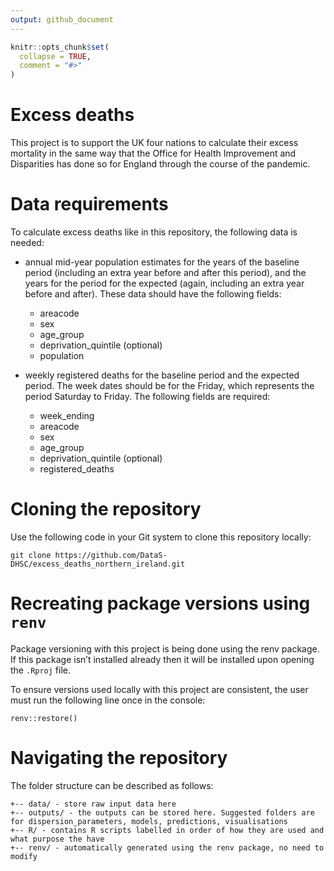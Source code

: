 ```yaml
---
output: github_document
---
```


<!-- README.md is generated from README.Rmd. Please edit that file -->

```r
knitr::opts_chunk$set(
  collapse = TRUE,
  comment = "#>"
)
```

# Excess deaths

This project is to support the UK four nations to calculate their excess mortality in the same way that the Office for Health Improvement and Disparities has done so for England through the course of the pandemic.

# Data requirements

To calculate excess deaths like in this repository, the following data is needed:

* annual mid-year population estimates for the years of the baseline period (including an extra year before and after this period), and the years for the period for the expected (again, including an extra year before and after). These data should have the following fields:

  * areacode
  * sex
  * age_group
  * deprivation_quintile (optional)
  * population
  
* weekly registered deaths for the baseline period and the expected period. The week dates should be for the Friday, which represents the period Saturday to Friday. The following fields are required:
 
  * week_ending
  * areacode
  * sex
  * age_group
  * deprivation_quintile (optional)
  * registered_deaths


# Cloning the repository

Use the following code in your Git system to clone this repository locally:

```
git clone https://github.com/DataS-DHSC/excess_deaths_northern_ireland.git
```

# Recreating package versions using `renv`

Package versioning with this project is being done using the renv package. If this package isn’t installed already then it will be installed upon opening the `.Rproj` file.

To ensure versions used locally with this project are consistent, the user must run the following line once in the console:

```
renv::restore()
```

# Navigating the repository

The folder structure can be described as follows:

```
+-- data/ - store raw input data here
+-- outputs/ - the outputs can be stored here. Suggested folders are for dispersion_parameters, models, predictions, visualisations
+-- R/ - contains R scripts labelled in order of how they are used and what purpose the have
+-- renv/ - automatically generated using the renv package, no need to modify
```
